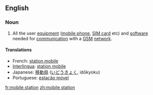 ==English==

===Noun===
{{en-noun|sg=[[mobile]] [[station]]}}

# {{telecommunications}} All the user [[equipment]] ([[mobile phone]], [[SIM card]] etc) and [[software]] needed for [[communication]] with a [[GSM]] [[network]].

====Translations====
*French: [[station mobile]] {{f}}
*[[Interlingua]]: [[station mobile]]
*Japanese: [[移動局]] ([[いどうきょく]], idōkyoku)
*Portuguese: [[estação móvel]] {{f}}

[[fr:mobile station]]
[[zh:mobile station]]